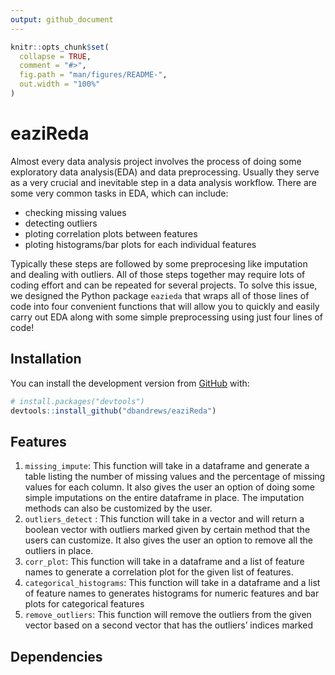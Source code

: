 ```yaml
---
output: github_document
---
```


<!-- README.md is generated from README.Rmd. Please edit that file -->

```r
knitr::opts_chunk$set(
  collapse = TRUE,
  comment = "#>",
  fig.path = "man/figures/README-",
  out.width = "100%"
)
```

# eaziReda

<!-- badges: start -->
<!-- badges: end -->

Almost every data analysis project involves the process of doing some exploratory data analysis(EDA) and data preprocessing. Usually they serve as a very crucial and inevitable step in a data analysis workflow. There are some very common tasks in EDA, which can include:

- checking missing values
- detecting outliers 
- ploting correlation plots between features
- ploting histograms/bar plots for each individual features 

Typically these steps are followed by some preprocesing like imputation and dealing with outliers. All of those steps together may require lots of coding effort and can be repeated for several projects. To solve this issue, we designed the Python package `eazieda` that wraps all of those lines of code into four convenient functions that will allow you to quickly and easily carry out EDA along with some simple preprocessing using just four lines of code!

## Installation

You can install the development version from [GitHub](https://github.com/) with:

``` r
# install.packages("devtools")
devtools::install_github("dbandrews/eaziReda")
```

## Features

1.  `missing_impute`: This function will take in a dataframe and generate a table listing the number of missing values and the percentage of missing values for each column. It also gives the user an option of doing some simple imputations on the entire dataframe in place. The imputation methods can also be customized by the user.
2.  `outliers_detect` : This function will take in a vector and will return a boolean vector with outliers marked given by certain method that the users can customize. It also gives the user an option to remove all the outliers in place.
3.  `corr_plot`: This function will take in a dataframe and a list of feature names to generate a correlation plot for the given list of features.
4.  `categorical_histograms`: This function will take in a dataframe and a list of feature names to generates histograms for numeric features and bar plots for categorical features
5.  `remove_outliers`: This function will remove the outliers from the given vector based on a second vector that has the outliers' indices marked

## Dependencies


